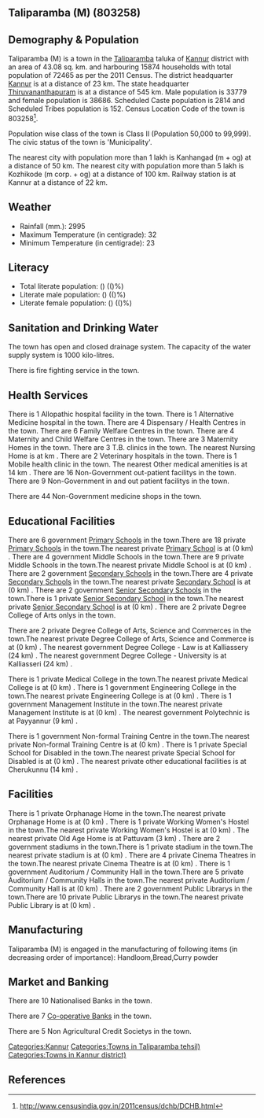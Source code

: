 {{Infobox settlement
| name=Taliparamba (M)
| native_name=
| native_name_lang=
| other_name=
| nickname=
| settlement_type=Town
| image_skyline=
| image_alt=
| image_caption=
| pushpin_map=India Kerala
| pushpin_label_position=right
| pushpin_map_alt=
| pushpin_map_caption=Location in Kerala, India
| latd=
| latm=
| lats=
| latNS=
| longd=
| longm=
| longs=
| longEW=
| coordinates_display=inline,title
| subdivision_type=Country
| subdivision_name={{flag|India}}
| subdivision_type1=[[States and territories of India|State]]
| subdivision_name1=Kerala 
| subdivision_type2=[[List of districts of India|District]]
| subdivision_name2=Kannur
| subdivision_type3=Tahsil
| subdivision_name3=Taliparamba
| website=
| established_title=<!-- Established -->
| established_date=
| founder=
| named_for=
| government_type=
| governing_body=
| unit_pref=Metric
| area_footnotes=
| area_rank=
| area_total_km2=43.08
| elevation_footnotes=
| elevation_m=
| population_total=72465
| population_as_of=2011
| population_rank=
| population_density_km2=1682
| population_demonym=
| population_footnotes=
| demographics_type1=Languages=
| demographics1_title1=Official=
| demographics1_info1=[[Malayalam language|Malayalam]]
| timezone1=[[Indian Standard Time|IST]]
| utc_offset1==+5:30
| postal_code_type=[[Postal Index Number|PIN]]
| postal_code=
| area_code_type=Telephone code
| area_code=
| registration_plate=
| blank1_name_sec1=Nearest city
| blank1_info_sec1=[[Kanhangad  (m + og)]]
| blank2_name_sec1=[[Human sex ratio|Sex ratio]]
| blank2_info_sec1=1145
| blank3_name_sec1=Literacy
| blank3_info_sec1=()%
| blank1_name_sec2=[[2011 Census of India|2011 census]] code
| blank1_info_sec2=803258
| footnotes=
}}

== Taliparamba (M) (803258) ==

== Demography & Population ==

Taliparamba (M) is a town in the [[Taliparamba]] taluka of [[Kannur]] district with an area of 43.08 sq. km. and harbouring 15874 households with total population of 72465 as per the 2011 Census. The district headquarter [[Kannur]] is at a distance of 23 km. The state headquarter [[Thiruvananthapuram]] is at a distance of 545 km. Male population is 33779 and female population is 38686. Scheduled Caste population is 2814 and Scheduled Tribes population is 152. Census Location Code of the town is 803258<ref>http://www.censusindia.gov.in/2011census/dchb/DCHB.html</ref>.

Population wise class of the town is Class II (Population 50,000 to 99,999).
The civic status of the town is 'Municipality'.

The nearest city with population more than 1 lakh is Kanhangad  (m + og) at a distance of 50 km. The nearest city with population more than 5 lakh is Kozhikode (m corp. + og) at a distance of 100 km. Railway station is at Kannur at a distance of 22 km.


== Weather ==  
* Rainfall (mm.): 2995 
* Maximum Temperature (in centigrade): 32
* Minimum Temperature (in centigrade): 23


== Literacy ==  
* Total literate population: () (()%)
* Literate male population: () (()%)
* Literate female population: () (()%)


== Sanitation and Drinking Water ==  
The town has open and closed drainage system.
The capacity of the water supply system is 1000 kilo-litres.

There is fire fighting service in the town.


== Health Services ==
There is 1 Allopathic hospital facility in the town.
There is 1 Alternative Medicine hospital in the town.
There are 4 Dispensary / Health Centres in the town.
There are 6 Family Welfare Centres in the town.
There are 4 Maternity and Child Welfare Centres in the town.
There are 3 Maternity Homes in the town.
There are 3 T.B. clinics in the town.
The nearest Nursing Home is at  km .
There are 2 Veterinary hospitals in the town.
There is 1 Mobile health clinic in the town.
The nearest Other medical amenities is at 14 km .
There are 16 Non-Government out-patient facilitys in the town.
There are 9 Non-Government in and out patient facilitys in the town.

There are 44 Non-Government medicine shops in the town.


== Educational Facilities ==
There are 6 government [[Primary School]]s in the town.There are 18 private [[Primary School]]s in the town.The nearest private [[Primary School]] is at  (0 km) .
There are 4 government Middle Schools in the town.There are 9 private Middle Schools in the town.The nearest private Middle School is at  (0 km) .
There are 2 government [[Secondary School]]s in the town.There are 4 private [[Secondary School]]s in the town.The nearest private [[Secondary School]] is at  (0 km) .
There are 2 government [[Senior Secondary School]]s in the town.There is 1 private [[Senior Secondary School]] in the town.The nearest private [[Senior Secondary School]] is at  (0 km) .
There are 2 private Degree College of Arts onlys in the town. 
 
 
 
 
There are 2 private Degree College of Arts, Science and Commerces in the town.The nearest private Degree College of Arts, Science and Commerce is at  (0 km) .
The nearest government Degree College - Law is at Kalliassery (24 km) .
The nearest government Degree College - University is at Kalliasseri (24 km) .
 
There is 1 private Medical College in the town.The nearest private Medical College is at  (0 km) .
There is 1 government Engineering College in the town.The nearest private Engineering College is at  (0 km) .
There is 1 government Management Institute in the town.The nearest private Management Institute is at  (0 km) .
The nearest government Polytechnic is at Payyannur  (9 km) .
 
There is 1 government Non-formal Training Centre in the town.The nearest private Non-formal Training Centre is at  (0 km) .
There is 1 private Special School for Disabled in the town.The nearest private Special School for Disabled is at  (0 km) .
The nearest private other educational facilities is at Cherukunnu  (14 km) .


== Facilities ==
There is 1 private Orphanage Home in the town.The nearest private Orphanage Home is at  (0 km) .
There is 1 private Working Women's Hostel in the town.The nearest private Working Women's Hostel is at  (0 km) .
The nearest private Old Age Home is at Pattuvam (3 km) .
There are 2 government stadiums in the town.There is 1 private stadium in the town.The nearest private stadium is at  (0 km) .
There are 4 private Cinema Theatres in the town.The nearest private Cinema Theatre is at  (0 km) .
There is 1 government Auditorium / Community Hall in the town.There are 5 private Auditorium / Community Halls in the town.The nearest private Auditorium / Community Hall is at  (0 km) .
There are 2 government Public Librarys in the town.There are 10 private Public Librarys in the town.The nearest private Public Library is at  (0 km) .


== Manufacturing ==
Taliparamba (M) is engaged in the manufacturing of following items (in decreasing order of importance): Handloom,Bread,Curry powder


== Market and Banking ==
There are 10 Nationalised Banks in the town.

There are 7 [[Co-operative Bank]]s in the town.

There are 5 Non Agricultural Credit Societys in the town.


[[Categories:Kannur]]
[[Categories:Towns in Taliparamba tehsil)]]
[[Categories:Towns in Kannur district)]]


== References ==
{{Reflist}}


